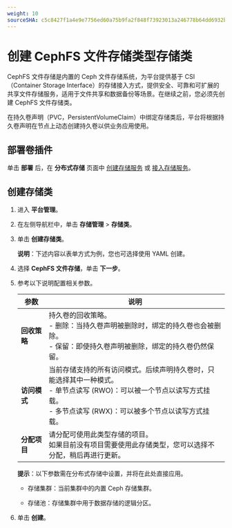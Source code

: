 ```yaml
---
weight: 10
sourceSHA: c5c8427f1a4e9e7756ed60a75b9fa2f848f73923013a246778b64dd6932b7273
---
```


# 创建 CephFS 文件存储类型存储类

CephFS 文件存储是内置的 Ceph 文件存储系统，为平台提供基于 CSI（Container Storage Interface）的存储接入方式，提供安全、可靠和可扩展的共享文件存储服务，适用于文件共享和数据备份等场景。在继续之前，您必须先创建 CephFS 文件存储类。

在持久卷声明（PVC，PersistentVolumeClaim）中绑定存储类后，平台将根据持久卷声明在节点上动态创建持久卷以供业务应用使用。

## 部署卷插件

单击 **部署** 后，在 **分布式存储** 页面中 [创建存储服务](/storage/storagesystem_ceph/installation/create_service_stand.mdx) 或 [接入存储服务](/storage/storagesystem_ceph/functions/access_storage_service.mdx)。

## 创建存储类

1. 进入 **平台管理**。

2. 在左侧导航栏中，单击 **存储管理** > **存储类**。

3. 单击 **创建存储类**。

   **说明**：下述内容以表单方式为例，您也可选择使用 YAML 创建。

4. 选择 **CephFS 文件存储**，单击 **下一步**。

5. 参考以下说明配置相关参数。

   | 参数                  | 说明                                                                                                                                                                                                                                                                                |
   | -------------------- | ----------------------------------------------------------------------------------------------------------------------------------------------------------------------------------------------------------------------------------------------------------------------------------- |
   | **回收策略**         | 持久卷的回收策略。<br />- 删除：当持久卷声明被删除时，绑定的持久卷也会被删除。<br />- 保留：即使持久卷声明被删除，绑定的持久卷仍然保留。                                                                                                                   |
   | **访问模式**         | 当前存储支持的所有访问模式。后续声明持久卷时，只能选择其中一种模式。<br />- 单节点读写 (RWO)：可以被一个节点以读写方式挂载。<br />- 多节点读写 (RWX)：可以被多个节点以读写方式挂载。                                                                    |
   | **分配项目**         | 请分配可使用此类型存储的项目。<br />如果目前没有项目需要使用此存储类型，您可以选择不分配，稍后再进行更新。                                                                                                                                                         |

   **提示**：以下参数需在分布式存储中设置，并将在此处直接应用。

   - 存储集群：当前集群中的内置 Ceph 存储集群。

   - 存储池：存储集群中用于数据存储的逻辑分区。

6. 单击 **创建**。

